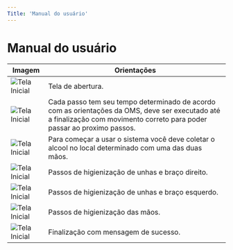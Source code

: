 ```yaml
---
Title: 'Manual do usuário'
---
```


# Manual do usuário

|Imagem |Orientações|
|---|---|
|![Tela Inicial](/manualUsuario/Screen.png) | Tela de abertura. |
|![Tela Inicial](/PassosHigMaosOMS.png) | Cada passo tem seu tempo determinado de acordo com as orientações da OMS, deve ser executado até a finalização com movimento correto para poder passar ao proximo passos. |
|![Tela Inicial](/manualUsuario/InicialSystem.png) | Para começar a usar o sistema você deve coletar o alcool no local determinado com uma das duas mãos. |
|![Tela Inicial](/manualUsuario/MaoEsquerda.png) | Passos de higienização de unhas e braço direito. |
|![Tela Inicial](/manualUsuario/MaoDireita.png)| Passos de higienização de unhas e braço esquerdo. |
|![Tela Inicial](/manualUsuario/Bracos.png) | Passos de higienização das mãos. |
|![Tela Inicial](/manualUsuario/Completo.png) | Finalização com mensagem de sucesso. |